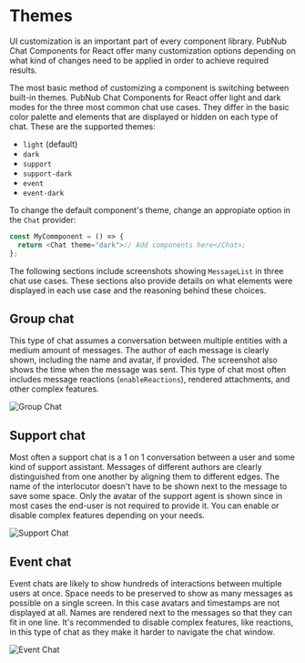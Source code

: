
<Meta title="UI Customization/Themes" />

# Themes

UI customization is an important part of every component library. PubNub Chat Components for React
offer many customization options depending on what kind of changes need to be applied in order to
achieve required results.

The most basic method of customizing a component is switching between built-in themes. PubNub Chat
Components for React offer light and dark modes for the three most common chat use cases. They
differ in the basic color palette and elements that are displayed or hidden on each type of chat.
These are the supported themes:

- `light` (default)
- `dark`
- `support`
- `support-dark`
- `event`
- `event-dark`

To change the default component's theme, change an appropiate option in the `Chat` provider:

```js
const MyCommponent = () => {
  return <Chat theme="dark">// Add components here</Chat>;
};
```

The following sections include screenshots showing `MessageList` in three chat use cases. These
sections also provide details on what elements were displayed in each use case and the reasoning
behind these choices.

## Group chat

This type of chat assumes a conversation between multiple entities with a medium amount of messages.
The author of each message is clearly shown, including the name and avatar, if provided. The
screenshot also shows the time when the message was sent. This type of chat most often includes
message reactions (`enableReactions`), rendered attachments, and other complex features.

<img src={Group} alt="Group Chat" />

## Support chat

Most often a support chat is a 1 on 1 conversation between a user and some kind of support
assistant. Messages of different authors are clearly distinguished from one another by aligning them
to different edges. The name of the interlocutor doesn't have to be shown next to the message to
save some space. Only the avatar of the support agent is shown since in most cases the end-user is
not required to provide it. You can enable or disable complex features depending on your needs.

<img src={Support} alt="Support Chat" />

## Event chat

Event chats are likely to show hundreds of interactions between multiple users at once. Space needs
to be preserved to show as many messages as possible on a single screen. In this case avatars and
timestamps are not displayed at all. Names are rendered next to the messages so that they can fit in
one line. It's recommended to disable complex features, like reactions, in this type of chat as they
make it harder to navigate the chat window.

<img src={Event} alt="Event Chat" />
